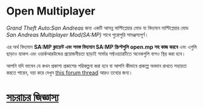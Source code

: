 # Open Multiplayer

_Grand Theft Auto:San Andreas_ জন্য একটি আসন্ন মাল্টিপ্লেয়ার মোড যা বিদ্যমান মাল্টিপ্লেয়ার মোড _San Andreas Multiplayer Mod(SA:MP)_ সাথে পুরোপুরি সামঞ্জস্যপূর্ণ।
<br />

এর অর্থ বিদ্যমান **SA:MP ক্লায়েন্ট এবং সমস্ত বিদ্যমান SA:MP স্ক্রিপ্টগুলি open.mp সহ কাজ করবে** এবং এগুলি ছাড়াও হ্যাকস এবং ওয়ার্কআরউন্ডের প্রয়োজনীয়তা ছাড়াই সার্ভার সফ্টওয়্যারটিতে অনেকগুলি বাগও স্থির করা হবে।

আপনি যদি ভাবেন যে কখন প্রকাশ্য প্রকাশের পরিকল্পনা করা হবে বা আপনি কীভাবে প্রকল্পে অবদান রাখতে সহায়তা করতে পারেন, দয়া করে দেখুন [this forum thread](https://www.burgershot.gg/showthread.php?tid=99) আরও তথ্যের জন্য।

# [সচরাচর জিজ্ঞাস্য](/faq?lang=ben)
